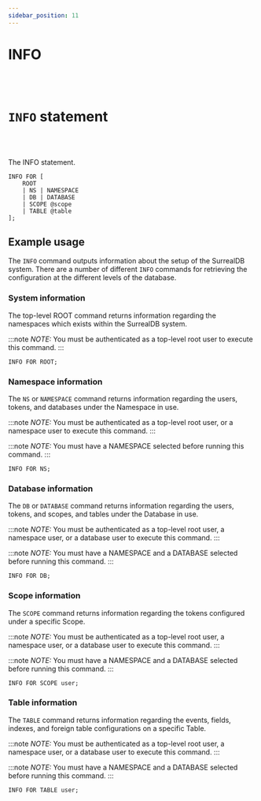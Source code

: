 ```yaml
---
sidebar_position: 11
---
```


# INFO

<br /><br />

# `INFO` statement

<br /><br />

The INFO statement.

```surql title="SurrealQL Syntax"
INFO FOR [
	ROOT
	| NS | NAMESPACE
	| DB | DATABASE
	| SCOPE @scope
	| TABLE @table
];
```

## Example usage

The `INFO` command outputs information about the setup of the SurrealDB system. There are a number of different `INFO` commands for retrieving the configuration at the different levels of the database.


### System information

The top-level ROOT command returns information regarding the namespaces which exists within the SurrealDB system.

:::note
<em> NOTE: </em> You must be authenticated as a top-level root user to execute this command.
::: 

```surql
INFO FOR ROOT;
```

### Namespace information

The `NS` or `NAMESPACE` command returns information regarding the users, tokens, and databases under the Namespace in use.

:::note
<em> NOTE: </em> You must be authenticated as a top-level root user, or a namespace user to execute this command.
::: 

:::note
<em> NOTE: </em> You must have a NAMESPACE selected before running this command.
::: 

```surql
INFO FOR NS;
```

### Database information

The `DB` or `DATABASE` command returns information regarding the users, tokens, and scopes, and tables under the Database in use.

:::note
<em> NOTE: </em> You must be authenticated as a top-level root user, a namespace user, or a database user to execute this command.
::: 

:::note
<em> NOTE: </em> You must have a NAMESPACE and a DATABASE selected before running this command.
::: 

```surql
INFO FOR DB;
```

### Scope information

The `SCOPE` command returns information regarding the tokens configured under a specific Scope.

:::note
<em> NOTE: </em> You must be authenticated as a top-level root user, a namespace user, or a database user to execute this command.
::: 

:::note
<em> NOTE: </em> You must have a NAMESPACE and a DATABASE selected before running this command.
::: 

```surql
INFO FOR SCOPE user;
```

### Table information

The `TABLE` command returns information regarding the events, fields, indexes, and foreign table configurations on a specific Table.

:::note
<em> NOTE: </em> You must be authenticated as a top-level root user, a namespace user, or a database user to execute this command.
::: 

:::note
<em> NOTE: </em> You must have a NAMESPACE and a DATABASE selected before running this command.
::: 

```surql
INFO FOR TABLE user;
```
